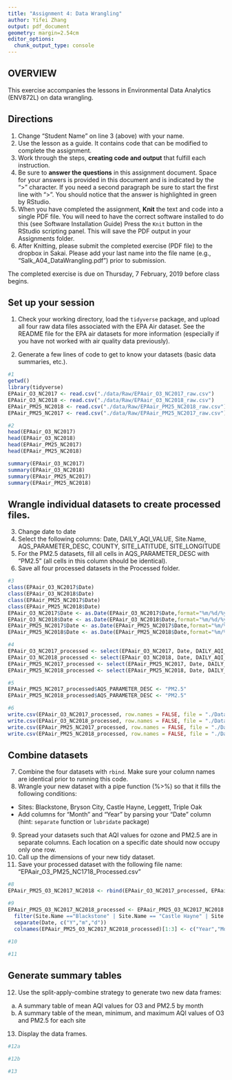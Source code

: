 ```yaml
---
title: "Assignment 4: Data Wrangling"
author: Yifei Zhang
output: pdf_document
geometry: margin=2.54cm
editor_options: 
  chunk_output_type: console
---
```


## OVERVIEW

This exercise accompanies the lessons in Environmental Data Analytics (ENV872L) on data wrangling. 

## Directions
1. Change "Student Name" on line 3 (above) with your name.
2. Use the lesson as a guide. It contains code that can be modified to complete the assignment.
3. Work through the steps, **creating code and output** that fulfill each instruction.
4. Be sure to **answer the questions** in this assignment document.
Space for your answers is provided in this document and is indicated by the ">" character.
If you need a second paragraph be sure to start the first line with ">".
You should notice that the answer is highlighted in green by RStudio. 
6. When you have completed the assignment, **Knit** the text and code into a single PDF file.
You will need to have the correct software installed to do this (see Software Installation Guide)
Press the `Knit` button in the RStudio scripting panel.
This will save the PDF output in your Assignments folder.
8. After Knitting, please submit the completed exercise (PDF file) to the dropbox in Sakai. Please add your last name into the file name (e.g., "Salk_A04_DataWrangling.pdf") prior to submission.

The completed exercise is due on Thursday, 7 February, 2019 before class begins.

## Set up your session 
1. Check your working directory, load the `tidyverse` package, and upload all four raw data files associated with the EPA Air dataset. See the README file for the EPA air datasets for more information (especially if you have not worked with air quality data previously). 

2. Generate a few lines of code to get to know your datasets (basic data summaries, etc.).

```r
#1
getwd()
library(tidyverse)
EPAair_O3_NC2017 <- read.csv("./data/Raw/EPAair_O3_NC2017_raw.csv")
EPAair_O3_NC2018 <- read.csv("./data/Raw/EPAair_O3_NC2018_raw.csv")
EPAair_PM25_NC2018 <- read.csv("./data/Raw/EPAair_PM25_NC2018_raw.csv")
EPAair_PM25_NC2017 <- read.csv("./data/Raw/EPAair_PM25_NC2017_raw.csv")

#2
head(EPAair_O3_NC2017)
head(EPAair_O3_NC2018)
head(EPAair_PM25_NC2017)
head(EPAair_PM25_NC2018)

summary(EPAair_O3_NC2017)
summary(EPAair_O3_NC2018)
summary(EPAair_PM25_NC2017)
summary(EPAair_PM25_NC2018)

```

## Wrangle individual datasets to create processed files.
3. Change date to date
4. Select the following columns: Date, DAILY_AQI_VALUE, Site.Name, AQS_PARAMETER_DESC, COUNTY, SITE_LATITUDE, SITE_LONGITUDE
5. For the PM2.5 datasets, fill all cells in AQS_PARAMETER_DESC with "PM2.5" (all cells in this column should be identical).
6. Save all four processed datasets in the Processed folder.

```r
#3
class(EPAair_O3_NC2017$Date)
class(EPAair_O3_NC2018$Date)
class(EPAair_PM25_NC2017$Date)
class(EPAair_PM25_NC2018$Date)
EPAair_O3_NC2017$Date <- as.Date(EPAair_O3_NC2017$Date,format="%m/%d/%y")
EPAair_O3_NC2018$Date <- as.Date(EPAair_O3_NC2018$Date,format="%m/%d/%y")
EPAair_PM25_NC2017$Date <- as.Date(EPAair_PM25_NC2017$Date,format="%m/%d/%y")
EPAair_PM25_NC2018$Date <- as.Date(EPAair_PM25_NC2018$Date,format="%m/%d/%y")

#4
EPAair_O3_NC2017_processed <- select(EPAair_O3_NC2017, Date, DAILY_AQI_VALUE, Site.Name, AQS_PARAMETER_DESC, COUNTY, SITE_LATITUDE, SITE_LONGITUDE)
EPAair_O3_NC2018_processed <- select(EPAair_O3_NC2018, Date, DAILY_AQI_VALUE, Site.Name, AQS_PARAMETER_DESC, COUNTY, SITE_LATITUDE, SITE_LONGITUDE)
EPAair_PM25_NC2017_processed <- select(EPAair_PM25_NC2017, Date, DAILY_AQI_VALUE, Site.Name, AQS_PARAMETER_DESC, COUNTY, SITE_LATITUDE, SITE_LONGITUDE)
EPAair_PM25_NC2018_processed <- select(EPAair_PM25_NC2018, Date, DAILY_AQI_VALUE, Site.Name, AQS_PARAMETER_DESC, COUNTY, SITE_LATITUDE, SITE_LONGITUDE)

#5
EPAair_PM25_NC2017_processed$AQS_PARAMETER_DESC <- "PM2.5"
EPAair_PM25_NC2018_processed$AQS_PARAMETER_DESC <- "PM2.5"

#6
write.csv(EPAair_O3_NC2017_processed, row.names = FALSE, file = "./Data/Processed/EPAair_O3_NC2017_processed.csv")
write.csv(EPAair_O3_NC2018_processed, row.names = FALSE, file = "./Data/Processed/EPAair_O3_NC2018_processed.csv")
write.csv(EPAair_PM25_NC2017_processed, row.names = FALSE, file = "./Data/Processed/EPAair_PM25_NC2017_processed.csv")
write.csv(EPAair_PM25_NC2018_processed, row.names = FALSE, file = "./Data/Processed/EPAair_PM25_NC2018_processed.csv")
```


## Combine datasets
7. Combine the four datasets with `rbind`. Make sure your column names are identical prior to running this code. 
8. Wrangle your new dataset with a pipe function (%>%) so that it fills the following conditions: 

* Sites: Blackstone, Bryson City, Castle Hayne, Leggett, Triple Oak
* Add columns for "Month" and "Year" by parsing your "Date" column (hint: `separate` function or `lubridate` package)

9. Spread your datasets such that AQI values for ozone and PM2.5 are in separate columns. Each location on a specific date should now occupy only one row.
10. Call up the dimensions of your new tidy dataset.
11. Save your processed dataset with the following file name: "EPAair_O3_PM25_NC1718_Processed.csv"

```r
#8
EPAair_PM25_O3_NC2017_NC2018 <- rbind(EPAair_O3_NC2017_processed, EPAair_O3_NC2018_processed, EPAair_PM25_NC2017_processed, EPAair_PM25_NC2018_processed)

#9
EPAair_PM25_O3_NC2017_NC2018_processed <- EPAair_PM25_O3_NC2017_NC2018 %>%
  filter(Site.Name =="Blackstone" | Site.Name == "Castle Hayne" | Site.Name == "Leggett" | Site.Name == "Triple Oak") %>%
  separate(Date, c("Y","m","d")) 
  colnames(EPAair_PM25_O3_NC2017_NC2018_processed)[1:3] <- c("Year","Month","Day")
  
#10

#11

```


## Generate summary tables
12. Use the split-apply-combine strategy to generate two new data frames: 
a. A summary table of mean AQI values for O3 and PM2.5 by month
b. A summary table of the mean, minimum, and maximum AQI values of O3 and PM2.5 for each site
13. Display the data frames.

```r
#12a

#12b

#13

```

